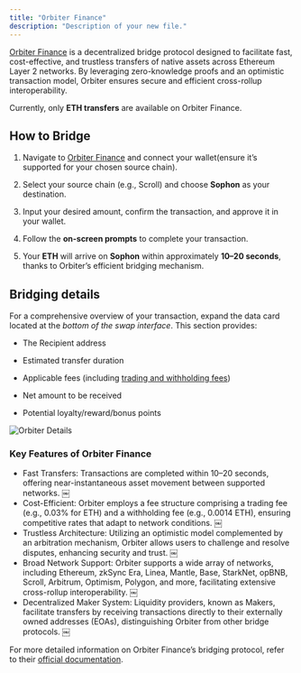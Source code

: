 ```yaml
---
title: "Orbiter Finance"
description: "Description of your new file."
---
```


&#x20;[Orbiter Finance](https://orbiter.finance/) is a decentralized bridge protocol designed to facilitate fast, cost-effective, and trustless transfers of native assets across Ethereum Layer 2 networks. By leveraging zero-knowledge proofs and an optimistic transaction model, Orbiter ensures secure and efficient cross-rollup interoperability.

<Warning>Currently, only **ETH transfers** are available on Orbiter Finance.</Warning>

## How to Bridge

1. Navigate to [Orbiter Finance](https://orbiter.finance/) and connect your wallet(ensure it’s supported for your chosen source chain).

2. Select your source chain (e.g., Scroll) and choose **Sophon** as your destination.

3. Input your desired amount, confirm the transaction, and approve it in your wallet.

4. Follow the **on-screen prompts** to complete your transaction.

5. Your **ETH** will arrive on **Sophon** within approximately **10–20 seconds**, thanks to Orbiter’s efficient bridging mechanism.

## Bridging details

For a comprehensive overview of your transaction, expand the data card located at the _bottom of the swap interface_. This section provides:

- The Recipient address

- Estimated transfer duration

- Applicable fees (including [trading and withholding fees](https://docs.orbiter.finance/welcome/maker-system?utm_source=chatgpt.com))

- Net amount to be received

- Potential loyalty/reward/bonus points

![Orbiter Details](/images/orbiter-details.png)

### Key Features of Orbiter Finance

- Fast Transfers: Transactions are completed within 10–20 seconds, offering near-instantaneous asset movement between supported networks. ￼
- Cost-Efficient: Orbiter employs a fee structure comprising a trading fee (e.g., 0.03% for ETH) and a withholding fee (e.g., 0.0014 ETH), ensuring competitive rates that adapt to network conditions. ￼
- Trustless Architecture: Utilizing an optimistic model complemented by an arbitration mechanism, Orbiter allows users to challenge and resolve disputes, enhancing security and trust. ￼
- Broad Network Support: Orbiter supports a wide array of networks, including Ethereum, zkSync Era, Linea, Mantle, Base, StarkNet, opBNB, Scroll, Arbitrum, Optimism, Polygon, and more, facilitating extensive cross-rollup interoperability. ￼
- Decentralized Maker System: Liquidity providers, known as Makers, facilitate transfers by receiving transactions directly to their externally owned addresses (EOAs), distinguishing Orbiter from other bridge protocols. ￼

For more detailed information on Orbiter Finance’s bridging protocol, refer to their [official documentation](https://docs.orbiter.finance/welcome/bridge-protocol).
